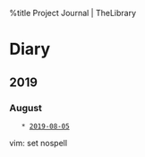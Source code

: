 %title Project Journal | TheLibrary

= Diary =

== 2019 ==

=== August ===
    * [[2019-08-05]]

vim: set nospell
